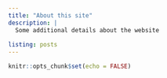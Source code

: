 ```yaml
---
title: "About this site"
description: |
  Some additional details about the website
  
listing: posts
---
```


```r
knitr::opts_chunk$set(echo = FALSE)
```

